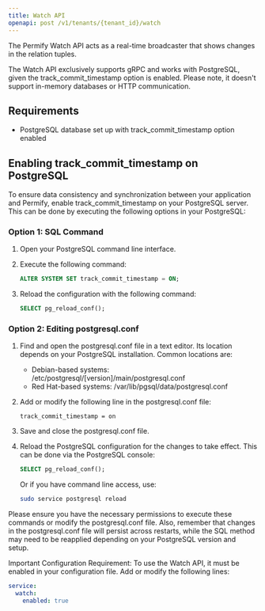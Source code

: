 ```yaml
---
title: Watch API
openapi: post /v1/tenants/{tenant_id}/watch
---
```


The Permify Watch API acts as a real-time broadcaster that shows changes in the relation tuples.

The Watch API exclusively supports gRPC and works with PostgreSQL, given the track_commit_timestamp option is enabled. Please note, it doesn't support in-memory databases or HTTP communication.

## Requirements

- PostgreSQL database set up with track_commit_timestamp option enabled

## Enabling track_commit_timestamp on PostgreSQL

To ensure data consistency and synchronization between your application and Permify, enable track_commit_timestamp on
your PostgreSQL server. This can be done by executing the following options in your PostgreSQL:

### Option 1: SQL Command

1. Open your PostgreSQL command line interface.
2. Execute the following command:

    ```sql
    ALTER SYSTEM SET track_commit_timestamp = ON;
    ```

3. Reload the configuration with the following command:

    ```sql
    SELECT pg_reload_conf();
    ```

### Option 2: Editing postgresql.conf

1. Find and open the postgresql.conf file in a text editor. Its location depends on your PostgreSQL installation. Common
   locations are:
    - Debian-based systems: /etc/postgresql/[version]/main/postgresql.conf
    - Red Hat-based systems: /var/lib/pgsql/data/postgresql.conf

2. Add or modify the following line in the postgresql.conf file:
   ```
   track_commit_timestamp = on
   ```

3. Save and close the postgresql.conf file.
4. Reload the PostgreSQL configuration for the changes to take effect. This can be done via the PostgreSQL console:
    ```sql
    SELECT pg_reload_conf();
    ```    

   Or if you have command line access, use:

    ```bash
   sudo service postgresql reload
    ```

Please ensure you have the necessary permissions to execute these commands or modify the postgresql.conf file. Also, remember that changes in the postgresql.conf file will persist across restarts, while the SQL method may need to be reapplied depending on your PostgreSQL version and setup.

<Info>
Important Configuration Requirement: To use the Watch API, it must be enabled in your configuration file. Add or modify the following lines:

```yaml
service:
  watch:
    enabled: true
```
</Info>


